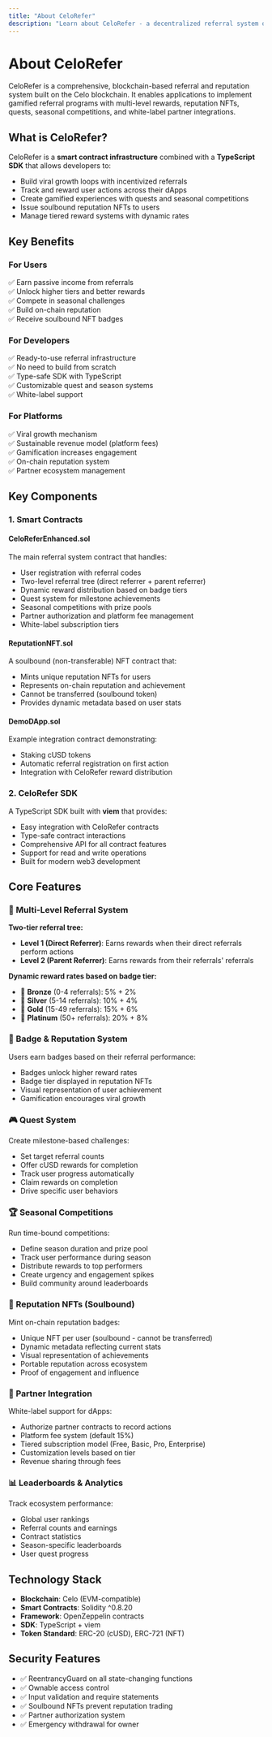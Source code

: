 ```yaml
---
title: "About CeloRefer"
description: "Learn about CeloRefer - a decentralized referral system on Celo blockchain"
---
```


# About CeloRefer

CeloRefer is a comprehensive, blockchain-based referral and reputation system built on the Celo blockchain. It enables applications to implement gamified referral programs with multi-level rewards, reputation NFTs, quests, seasonal competitions, and white-label partner integrations.

## What is CeloRefer?

CeloRefer is a **smart contract infrastructure** combined with a **TypeScript SDK** that allows developers to:
- Build viral growth loops with incentivized referrals
- Track and reward user actions across their dApps
- Create gamified experiences with quests and seasonal competitions
- Issue soulbound reputation NFTs to users
- Manage tiered reward systems with dynamic rates

## Key Benefits

### For Users
✅ Earn passive income from referrals  
✅ Unlock higher tiers and better rewards  
✅ Compete in seasonal challenges  
✅ Build on-chain reputation  
✅ Receive soulbound NFT badges  

### For Developers
✅ Ready-to-use referral infrastructure  
✅ No need to build from scratch  
✅ Type-safe SDK with TypeScript  
✅ Customizable quest and season systems  
✅ White-label support  

### For Platforms
✅ Viral growth mechanism  
✅ Sustainable revenue model (platform fees)  
✅ Gamification increases engagement  
✅ On-chain reputation system  
✅ Partner ecosystem management  

## Key Components

### 1. Smart Contracts

#### CeloReferEnhanced.sol
The main referral system contract that handles:
- User registration with referral codes
- Two-level referral tree (direct referrer + parent referrer)
- Dynamic reward distribution based on badge tiers
- Quest system for milestone achievements
- Seasonal competitions with prize pools
- Partner authorization and platform fee management
- White-label subscription tiers

#### ReputationNFT.sol
A soulbound (non-transferable) NFT contract that:
- Mints unique reputation NFTs for users
- Represents on-chain reputation and achievement
- Cannot be transferred (soulbound token)
- Provides dynamic metadata based on user stats

#### DemoDApp.sol
Example integration contract demonstrating:
- Staking cUSD tokens
- Automatic referral registration on first action
- Integration with CeloRefer reward distribution

### 2. CeloRefer SDK

A TypeScript SDK built with **viem** that provides:
- Easy integration with CeloRefer contracts
- Type-safe contract interactions
- Comprehensive API for all contract features
- Support for read and write operations
- Built for modern web3 development

## Core Features

### 🎯 Multi-Level Referral System

**Two-tier referral tree:**
- **Level 1 (Direct Referrer)**: Earns rewards when their direct referrals perform actions
- **Level 2 (Parent Referrer)**: Earns rewards from their referrals' referrals

**Dynamic reward rates based on badge tier:**
- 🥉 **Bronze** (0-4 referrals): 5% + 2%
- 🥈 **Silver** (5-14 referrals): 10% + 4%
- 🥇 **Gold** (15-49 referrals): 15% + 6%
- 💎 **Platinum** (50+ referrals): 20% + 8%

### 🏅 Badge & Reputation System

Users earn badges based on their referral performance:
- Badges unlock higher reward rates
- Badge tier displayed in reputation NFTs
- Visual representation of user achievement
- Gamification encourages viral growth

### 🎮 Quest System

Create milestone-based challenges:
- Set target referral counts
- Offer cUSD rewards for completion
- Track user progress automatically
- Claim rewards on completion
- Drive specific user behaviors

### 🏆 Seasonal Competitions

Run time-bound competitions:
- Define season duration and prize pool
- Track user performance during season
- Distribute rewards to top performers
- Create urgency and engagement spikes
- Build community around leaderboards

### 💎 Reputation NFTs (Soulbound)

Mint on-chain reputation badges:
- Unique NFT per user (soulbound - cannot be transferred)
- Dynamic metadata reflecting current stats
- Visual representation of achievements
- Portable reputation across ecosystem
- Proof of engagement and influence

### 🤝 Partner Integration

White-label support for dApps:
- Authorize partner contracts to record actions
- Platform fee system (default 15%)
- Tiered subscription model (Free, Basic, Pro, Enterprise)
- Customization levels based on tier
- Revenue sharing through fees

### 📊 Leaderboards & Analytics

Track ecosystem performance:
- Global user rankings
- Referral counts and earnings
- Contract statistics
- Season-specific leaderboards
- User quest progress

## Technology Stack

- **Blockchain**: Celo (EVM-compatible)
- **Smart Contracts**: Solidity ^0.8.20
- **Framework**: OpenZeppelin contracts
- **SDK**: TypeScript + viem
- **Token Standard**: ERC-20 (cUSD), ERC-721 (NFT)

## Security Features

- ✅ ReentrancyGuard on all state-changing functions
- ✅ Ownable access control
- ✅ Input validation and require statements
- ✅ Soulbound NFTs prevent reputation trading
- ✅ Partner authorization system
- ✅ Emergency withdrawal for owner